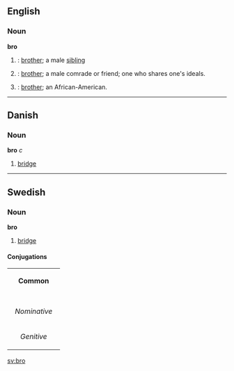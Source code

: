 ==English==
===Noun===
'''bro'''

#{{cattag|Slang}}: [[brother]]; a male [[sibling]]
#{{cattag|Slang}}: [[brother]]; a male comrade or friend; one who shares one's ideals.
#{{cattag|Slang}}: [[brother]]; an African-American.

----

==Danish==
===Noun===
'''bro''' ''c''

# [[bridge]]

----

==Swedish==
===Noun===
'''bro''' 

#[[bridge]]

====Conjugations====
{| border=1 cellspacing=0
| bgcolor="#FFFFF0" colspan=5 align=center | '''Common'''
|-
|- bgcolor="#FFFFF0" align=center
! rowspan=2 | 
| colspan=2 width=105| Singular 
| colspan=2 | Plural
|- bgcolor="#FFFFF0" align=center
| width=105 | ''Indefinite'' 
| width=105 | ''Definite'' 
| width=105 |  ''Indefinite'' 
|  width=105 | ''Definite''
|- align=center
| width=105 bgcolor="#FFFFF0" | ''Nominative'' 
| [[bro]]
| [[bron]]
| [[broar]]
| [[broarna]]
|- align=center
| width=105 bgcolor="#FFFFF0" | ''Genitive'' 
| [[bros]]
| [[brons]]
| [[broars]]
| [[broarnas]]
|}

[[sv:bro]]